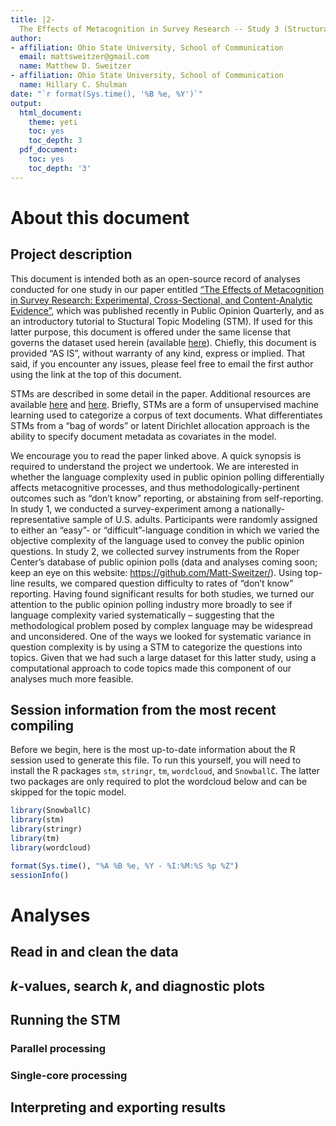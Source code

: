 ```yaml
---
title: |2-
  The Effects of Metacognition in Survey Research -- Study 3 (Structural Topic Model)
author:
- affiliation: Ohio State University, School of Communication
  email: mattsweitzer@gmail.com
  name: Matthew D. Sweitzer
- affiliation: Ohio State University, School of Communication
  name: Hillary C. Shulman
date: "`r format(Sys.time(), '%B %e, %Y')`"
output:
  html_document:
    theme: yeti
    toc: yes
    toc_depth: 3
  pdf_document:
    toc: yes
    toc_depth: '3'
---
```


# About this document

## Project description

This document is intended both as an open-source record of analyses conducted for one study in our paper entitled ["The Effects of Metacognition in Survey Research: Experimental, Cross-Sectional, and Content-Analytic Evidence"](https://github.com/Matt-Sweitzer/Papers/blob/master/SweitzerShulman2018.pdf), which was published recently in Public Opinion Quarterly, and as an introductory tutorial to Stuctural Topic Modeling (STM). If used for this latter purpose, this document is offered under the same license that governs the dataset used herein (available [here](https://github.com/Matt-Sweitzer/Metacognition_Surveys/blob/master/LICENSE)). Chiefly, this document is provided "AS IS", without warranty of any kind, express or implied. That said, if you encounter any issues, please feel free to email the first author using the link at the top of this document.

STMs are described in some detail in the paper. Additional resources are available [here](http://www.structuraltopicmodel.com/) and [here](http://scholar.harvard.edu/files/dtingley/files/topicmodelsopenendedexperiments.pdf). Briefly, STMs are a form of unsupervised machine learning used to categorize a corpus of text documents. What differentiates STMs from a "bag of words" or latent Dirichlet allocation approach is the ability to specify document metadata as covariates in the model.

We encourage you to read the paper linked above. A quick synopsis is required to understand the project we undertook. We are interested in whether the language complexity used in public opinion polling differentially affects metacognitive processes, and thus methodologically-pertinent outcomes such as "don't know" reporting, or abstaining from self-reporting. In study 1, we conducted a survey-experiment among a nationally-representative sample of U.S. adults. Participants were randomly assigned to either an "easy"- or "difficult"-language condition in which we varied the objective complexity of the language used to convey the public opinion questions. In study 2, we collected survey instruments from the Roper Center's database of public opinion polls (data and analyses coming soon; keep an eye on this website: [https://github.com/Matt-Sweitzer/](https://github.com/Matt-Sweitzer/)). Using top-line results, we compared question difficulty to rates of "don't know" reporting. Having found significant results for both studies, we turned our attention to the public opinion polling industry more broadly to see if language complexity varied systematically -- suggesting that the methodological problem posed by complex language may be widespread and unconsidered. One of the ways we looked for systematic variance in question complexity is by using a STM to categorize the questions into topics. Given that we had such a large dataset for this latter study, using a computational approach to code topics made this component of our analyses much more feasible.

## Session information from the most recent compiling

Before we begin, here is the most up-to-date information about the R session used to generate this file. To run this yourself, you will need to install the R packages `stm`, `stringr`, `tm`, `wordcloud`, and `SnowballC`. The latter two packages are only required to plot the wordcloud below and can be skipped for the topic model.

```r
library(SnowballC)
library(stm)
library(stringr)
library(tm)
library(wordcloud)
```

```r
format(Sys.time(), "%A %B %e, %Y - %I:%M:%S %p %Z")
sessionInfo()
```

# Analyses

## Read in and clean the data

## *k*-values, search *k*, and diagnostic plots

## Running the STM

### Parallel processing

### Single-core processing

## Interpreting and exporting results